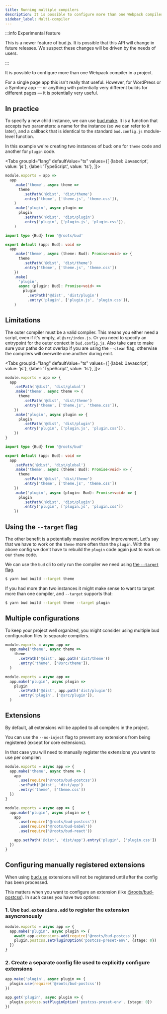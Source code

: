 ```yaml
---
title: Running multiple compilers
description: It is possible to configure more than one Webpack compiler from a single bud config.
sidebar_label: Multi-compiler
---
```



:::info Experimental feature

This is a newer feature of bud.js. It is possible that this API will change in future releases. We suspect these changes will
be driven by the needs of users.

:::

It is possible to configure more than one Webpack compiler in a project.

For a single page app this isn't really that useful. However, for WordPress or a Symfony app &mdash; or anything with potentially
very different builds for different pages &mdash; it is potentially very useful.

## In practice

To specify a new child instance, we can use [bud.make](/docs/bud.make). It is a function that accepts two parameters: a name for the instance
(so we can refer to it later), and a callback that is identical to the standard `bud.config.js` module-level function.

In this example we're creating two instances of bud: one for `theme` code and another for `plugin` code.

<Tabs
  groupId="lang"
  defaultValue="ts"
  values={[
    {label: 'Javascript', value: 'js'},
    {label: 'TypeScript', value: 'ts'},
  ]}>
  <TabItem value="js">

```js title='bud.config.js'
module.exports = app =>
  app
    .make('theme', async theme =>
      theme
        .setPath('@dist', 'dist/theme')
        .entry('theme', ['theme.js', 'theme.css']),
    )
    .make('plugin', async plugin =>
      plugin
        .setPath('@dist', 'dist/plugin')
        .entry('plugin', ['plugin.js', 'plugin.css']),
    )
```

  </TabItem>
  <TabItem value="ts">

```ts title='bud.config.ts'
import type {Bud} from '@roots/bud'

export default (app: Bud): void =>
  app
    .make('theme', async (theme: Bud): Promise<void> => {
      theme
        .setPath('@dist', 'dist/theme')
        .entry('theme', ['theme.js', 'theme.css'])
    })
    .make(
      'plugin',
      async (plugin: Bud): Promise<void> =>
        plugin
          .setPath('@dist', 'dist/plugin')
          .entry('plugin', ['plugin.js', 'plugin.css']),
    )
```

  </TabItem>
</Tabs>

## Limitations

The outer compiler must be a valid compiler. This means you either need a script, even if it's empty, at `@src/index.js`. Or you need to specify an entrypoint
for the outer context in `bud.config.js`. Also take care to make sure your paths do not overlap if you are using the `--clean` flag, otherwise the compilers
will overwrite one another during emit.

<Tabs
  groupId="lang"
  defaultValue="ts"
  values={[
    {label: 'Javascript', value: 'js'},
    {label: 'TypeScript', value: 'ts'},
  ]}>
  <TabItem value="js">

```js title='bud.config.js'
module.exports = app => {
  app
    .setPath('@dist', 'dist/global')
    .make('theme', async theme => {
      theme
        .setPath('@dist', 'dist/theme')
        .entry('theme', ['theme.js', 'theme.css']),
    })
    .make('plugin', async plugin => {
      plugin
        .setPath('@dist', 'dist/plugin')
        .entry('plugin', ['plugin.js', 'plugin.css']),
    })
}
```

  </TabItem>
  <TabItem value="ts">

```ts title='bud.config.ts'
import type {Bud} from '@roots/bud'

export default (app: Bud): void =>
  app
    .setPath('@dist', 'dist/global')
    .make('theme', async (theme: Bud): Promise<void> => {
      theme
        .setPath('@dist', 'dist/theme')
        .entry('theme', ['theme.js', 'theme.css'])
    })
    .make('plugin', async (plugin: Bud): Promise<void> => {
      plugin
        .setPath('@dist', 'dist/plugin')
        .entry('plugin', ['plugin.js', 'plugin.css'])
    })
```

  </TabItem>
</Tabs>

## Using the `--target` flag

The other benefit is a potentially massive workflow improvement. Let's say that we have to work on the `theme` more often than the `plugin`.
With the above config we don't have to rebuild the `plugin` code again just to work on our `theme` code.

We can use the `bud` cli to only run the compiler we need using [the `--target` flag](/guides/cli/build).

```sh
$ yarn bud build --target theme
```

If you had more than two instances it might make sense to want to target more than one compiler, and `--target` supports that:

```sh
$ yarn bud build --target theme --target plugin
```

## Multiple configurations

To keep your project well organized, you might consider using multiple bud configuration files to separate compilers.

```ts title='bud.config.theme.js'
module.exports = async app =>
  app.make('theme', async theme =>
    theme
      .setPath('@dist', app.path('dist/theme'))
      .entry('theme', ['@src/theme']),
  )
```

```ts title='bud.config.plugin.js'
module.exports = async app =>
  app.make('plugin', async plugin =>
    plugin
      .setPath('@dist', app.path('dist/plugin'))
      .entry('plugin', ['@src/plugin']),
  )
```

## Extensions

By default, all extensions will be applied to all compilers in the project.

You can use the `--no-inject` flag to prevent any extensions from being registered (except for core extensions).

In that case you will need to manually register the extensions you want to use per compiler:

```ts title='bud.config.compiler-a.js'
module.exports = async app => {
  app.make('theme', async theme => {
    app
      .use(require('@roots/bud-postcss'))
      .setPath('@dist', 'dist/app')
      .entry('theme', ['theme.css'])
  })
}
```

```ts title='bud.config.compiler-b.js'
module.exports = async app => {
  app.make('plugin', async plugin => {
    app
      .use(require('@roots/bud-postcss'))
      .use(require('@roots/bud-babel'))
      .use(require('@roots/bud-react'))

    app.setPath('@dist', 'dist/app').entry('plugin', ['plugin.css'])
  })
}
```

## Configuring manually registered extensions

When using [bud.use](/docs/bud.use) extensions will not be registered until after the config has been processed.

This matters when you want to configure an extension (like [@roots/bud-postcss](/extensions/bud-postcss)). In such cases you have two options:

### 1. Use `bud.extensions.add` to register the extension asyncronously

```ts title='bud.config.extensions.js'
module.exports = async app => {
  app.make('plugin', async plugin => {
    await app.extensions.add(require('@roots/bud-postcss'))
    plugin.postcss.setPluginOption('postcss-preset-env', {stage: 0})
  })
}
```

### 2. Create a separate config file used to explicitly configure extensions

```ts title='bud.config.plugin.js'
app.make('plugin', async plugin => {
  plugin.use(require('@roots/bud-postcss'))
})
```

```ts title='bud.config.extensions.js'
app.get('plugin', async plugin => {
  plugin.postcss.setPluginOption('postcss-preset-env', {stage: 0})
})
```
